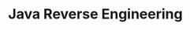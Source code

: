 ---
type: general
credit:
- Nathan Farlow
featured: false
location: Siebel CS 2405
recording: 'https://youtu.be/eqaxuqBhtMI'
slides: ./javare.pdf
tags:
- rev
- java
- bytecodeviewer
- deobfuscator
time_start: 2021-12-02T18:00:00.000000-06:00
title: Java Reverse Engineering
week_number: 14
---